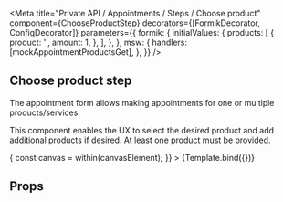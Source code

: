 



<Meta
  title="Private API / Appointments / Steps / Choose product"
  component={ChooseProductStep}
  decorators={[FormikDecorator, ConfigDecorator]}
  parameters={{
    formik: {
      initialValues: {
        products: [
          {
            product: '',
            amount: 1,
          },
        ],
      },
    },
    msw: {
      handlers: [mockAppointmentProductsGet],
    },
  }}
/>

## Choose product step

The appointment form allows making appointments for one or multiple products/services.

This component enables the UX to select the desired product and add additional products if desired.
At least one product must be provided.

<Canvas>
  <Story
    name="Empty state"
    args={{}}
    play={async ({canvasElement}) => {
      const canvas = within(canvasElement);
    }}
  >
    {Template.bind({})}
  </Story>
</Canvas>

## Props

<ArgsTable of={ChooseProductStep} />

